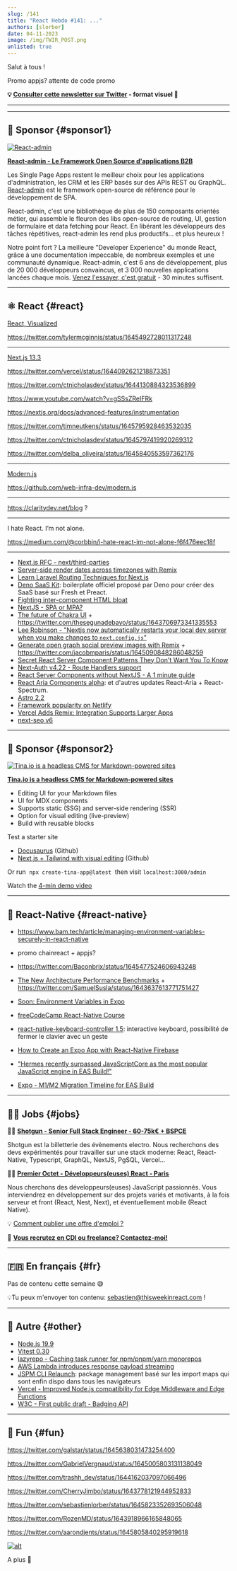 ```yaml
---
slug: /141
title: "React Hebdo #141: ..."
authors: [slorber]
date: 04-11-2023
image: /img/TWIR_POST.png
unlisted: true
---
```


Salut à tous !

Promo appjs? attente de code promo

<!-- truncate -->

**💡 [Consulter cette newsletter sur Twitter](https://slo.im/thread) - format visuel 🎨**

---


<Support />

---

## 💸 Sponsor {#sponsor1}

[![React-admin](/emails/issues/141/react_admin.png)](https://marmelab.com/react-admin/?utm_source=newsletter&utm_term=this-week-in-react)

**[React-admin - Le Framework Open Source d'applications B2B](https://marmelab.com/react-admin/?utm_source=newsletter&utm_term=this-week-in-react)**

Les Single Page Apps restent le meilleur choix pour les applications d'administration, les CRM et les ERP basés sur des APIs REST ou GraphQL. [React-admin](https://marmelab.com/react-admin/?utm_source=newsletter&utm_term=this-week-in-react) est le framework open-source de référence pour le développement de SPA.

React-admin, c'est une bibliothèque de plus de 150 composants orientés métier, qui assemble le fleuron des libs open-source de routing, UI, gestion de formulaire et data fetching pour React. En libérant les développeurs des tâches répétitives, react-admin les rend plus productifs... et plus heureux !

Notre point fort ? La meilleure "Developer Experience" du monde React, grâce à une documentation impeccable, de nombreux exemples et une communauté dynamique.
React-admin, c'est 6 ans de développement, plus de 20 000 développeurs convaincus, et 3 000 nouvelles applications lancées chaque mois. [Venez l'essayer, c'est gratuit](https://marmelab.com/react-admin/Tutorial.html) - 30 minutes suffisent.

---

## ⚛️ React {#react}

[React, Visualized](https://react.gg/visualized)

https://twitter.com/tylermcginnis/status/1645492728011317248

---

[Next.js 13.3](https://nextjs.org/blog/next-13-3)

https://twitter.com/vercel/status/1644092621218873351

https://twitter.com/ctnicholasdev/status/1644130884323536899

https://www.youtube.com/watch?v=gSSsZReIFRk

https://nextjs.org/docs/advanced-features/instrumentation

https://twitter.com/timneutkens/status/1645795928463532035

https://twitter.com/ctnicholasdev/status/1645797419920269312

https://twitter.com/delba_oliveira/status/1645840553597362176

---

[Modern.js](https://modernjs.dev/en)

https://github.com/web-infra-dev/modern.js

---

https://claritydev.net/blog ?

---

I hate React. I’m not alone.

https://medium.com/@corbbin/i-hate-react-im-not-alone-f6f476eec18f

---

- [Next.js RFC - next/third-parties](https://github.com/vercel/next.js/discussions/48256)
- [Server-side render dates across timezones with Remix](https://www.jacobparis.com/guides/remix-ssr-dates)
- [Learn Laravel Routing Techniques for Next.js](https://www.luckymedia.dev/blog/learn-laravel-routing-techniques-for-next-js)
- [Deno SaaS Kit](https://github.com/denoland/saaskit): boilerplate officiel proposé par Deno pour créer des SaaS basé sur Fresh et Preact.
- [Fighting inter-component HTML bloat](https://elisehe.in/2023/03/27/minimal-html-in-design-systems.html)
- [NextJS - SPA or MPA?](https://www.code-insights.dev/posts/nextjs-spa-or-mpa)
- [The future of Chakra UI](https://www.adebayosegun.com/blog/the-future-of-chakra-ui) + https://twitter.com/thesegunadebayo/status/1643706973341335553
- [Lee Robinson - "Nextjs now automatically restarts your local dev server when you make changes to `next.config.js`"](https://twitter.com/leeerob/status/1643847173019439104)
- [Generate open graph social preview images with Remix](https://www.jacobparis.com/guides/remix-og) + https://twitter.com/jacobmparis/status/1645090848286048259
- [Secret React Server Component Patterns They Don't Want You To Know](https://www.youtube.com/watch?v=ciQdQkT0bZk)
- [Next-Auth v4.22 - Route Handlers support](https://twitter.com/nextauthjs/status/1645004172725551104)
- [React Server Components without NextJS - A 1 minute guide](https://twitter.com/BHolmesDev/status/1643990398824763393)
- [React Aria Components alpha](https://twitter.com/devongovett/status/1643988004577619971): et d'autres updates React-Aria + React-Spectrum.
- [Astro 2.2](https://astro.build/blog/astro-220/)
- [Framework popularity on Netlify](https://www.netlify.com/blog/framework-popularity-on-netlify/)
- [Vercel Adds Remix: Integration Supports Larger Apps](https://thenewstack.io/vercel-adds-remix-integration-supports-larger-apps/)
- [next-seo v6](https://github.com/garmeeh/next-seo/releases/tag/v6.0.0)

<SubscribeFormEmbed />

---

## 💸 Sponsor {#sponsor2}

[![Tina.io is a headless CMS for Markdown-powered sites](/emails/issues/140/tinacms.jpg)](https://tina.io/?utm_source=newsletter&utm_term=this-week-in-react)

**[Tina.io is a headless CMS for Markdown-powered sites](https://tina.io/?utm_source=newsletter&utm_term=this-week-in-react)**

- Editing UI for your Markdown files
- UI for MDX components
- Supports static (SSG) and server-side rendering (SSR)
- Option for visual editing (live-preview)
- Build with reusable blocks

Test a starter site

- [Docusaurus](https://github.com/tinacms/tinasaurus) (Github)
- [Next.js + Tailwind with visual editing](https://github.com/tinacms/tina-cloud-starter) (Github)

Or run  `npx create-tina-app@latest`  then visit `localhost:3000/admin`

Watch the [4-min demo video](https://www.youtube.com/watch?v=zRkeKSZjlyw)

---

## 📱 React-Native {#react-native}

- https://www.bam.tech/article/managing-environment-variables-securely-in-react-native

- promo chainreact + appjs?

- https://twitter.com/Baconbrix/status/1645477524606943248

- [The New Architecture Performance Benchmarks](https://github.com/reactwg/react-native-new-architecture/discussions/123) + https://twitter.com/SamuelSusla/status/1643637613771751427
- [Soon: Environment Variables in Expo](https://twitter.com/Baconbrix/status/1644731840132169728)
- [freeCodeCamp React-Native Course](https://www.youtube.com/watch?v=obH0Po_RdWk)
- [react-native-keyboard-controller 1.5](https://twitter.com/ziusko/status/1645322969453932576): interactive keyboard, possibilité de fermer le clavier avec un geste
- [How to Create an Expo App with React-Native Firebase](https://www.youtube.com/watch?v=mZlKwRV4MC8)
- ["Hermes recently surpassed JavaScriptCore as the most popular JavaScript engine in EAS Build!"](https://twitter.com/expo/status/1645540179724353536)
- [Expo - M1/M2 Migration Timeline for EAS Build](https://blog.expo.dev/m1-m2-migration-timeline-for-eas-build-22bd6c49f1b3)

---

## 🧑‍💻 Jobs {#jobs}

🧑‍💼 [**Shotgun - Senior Full Stack Engineer - 60-75k€ + BSPCE**](https://shotgun.teamtailor.com/jobs/1981578-senior-full-stack-engineer)

Shotgun est la billetterie des évènements electro. Nous recherchons des devs expérimentés pour travailler sur une stack moderne: React, React-Native, Typescript, GraphQL, NextJS, PgSQL, Vercel...

🧑‍💼 [**Premier Octet - Développeurs(euses) React - Paris**](https://www.premieroctet.com/jobs)

Nous cherchons des développeurs(euses) JavaScript passionnés. Vous interviendrez en développement sur des projets variés et motivants, à la fois serveur et front (React, Nest, Next), et éventuellement mobile (React Native).

💡 [Comment publier une offre d'emploi ?](https://thisweekinreact.com/fr/sponsor)

🏢 **[Vous recrutez en CDI ou freelance? Contactez-moi!](https://qq4ph6n1rk0.typeform.com/to/qjSZ38dQ#email={{subscriber.email_address}})**

---

## 🇫🇷 En français {#fr}

Pas de contenu cette semaine 😅

💡Tu peux m'envoyer ton contenu: [sebastien@thisweekinreact.com](mailto:sebastien@thisweekinreact.com?subject=Contenu%20en%20fran%C3%A7ais) !

<Todo />

---

## 🔀 Autre {#other}

- [Node.js 19.9](https://nodejs.org/en/blog/release/v19.9.0)
- [Vitest 0.30](https://twitter.com/sheremet_va/status/1645063635712999427)
- [lazyrepo - Caching task runner for npm/pnpm/yarn monorepos](https://github.com/ds300/lazyrepo)
- [AWS Lambda introduces response payload streaming](https://aws.amazon.com/fr/about-aws/whats-new/2023/04/aws-lambda-response-payload-streaming/)
- [JSPM CLI Relaunch](https://jspm.org/jspm-cli): package management basé sur les import maps qui sont enfin dispo dans tous les navigateurs
- [Vercel - Improved Node.js compatibility for Edge Middleware and Edge Functions](https://vercel.com/changelog/improved-node-js-compatibility-for-edge-middleware-and-edge-functions)
- [W3C - First public draft - Badging API](https://www.w3.org/blog/news/archives/9878)

---

## 🤭 Fun {#fun}

https://twitter.com/galstar/status/1645638031473254400

https://twitter.com/GabrielVergnaud/status/1645005803131138049

https://twitter.com/trashh_dev/status/1644162037097066496

https://twitter.com/CherryJimbo/status/1643778121944952833

https://twitter.com/sebastienlorber/status/1645823352693506048

https://twitter.com/RozenMD/status/1643918966165848065

https://twitter.com/aarondjents/status/1645805840295919618

[![alt](/emails/issues/122/meme.jpg)](https://twitter.com/TODOTODOTODOTODOTODOTODOTODOTODOTODOTODO)

A plus 👋

